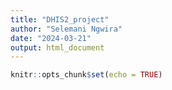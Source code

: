 ```yaml
---
title: "DHIS2_project"
author: "Selemani Ngwira"
date: "2024-03-21"
output: html_document
---
```


```r
knitr::opts_chunk$set(echo = TRUE)
```





```r




```


```r





```


```r




```




```r




```




```r




```





```r




```

